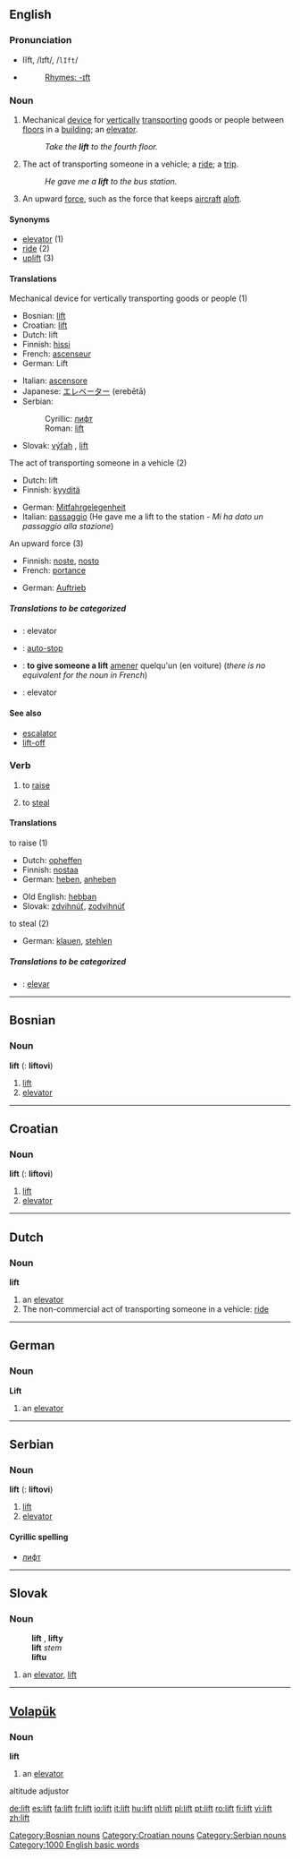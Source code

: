 ==English==

===Pronunciation===
*lĭft, /lɪft/, /<tt>lIft</tt>/
*{{audio|en-us-lift.ogg|Audio (US)}}
*:[[Rhymes:English:-ɪft|Rhymes: -ɪft]]

===Noun===
{{en-noun}}

# {{UK}} Mechanical [[device]] for [[vertically]] [[transporting]] goods or people between [[floors]] in a [[building]]; an [[elevator]].
#:''Take the '''lift''' to the fourth floor.''
# The act of transporting someone in a vehicle; a [[ride]]; a [[trip]].
#:''He gave me a '''lift''' to the bus station.''
# An upward [[force]], such as the force that keeps [[aircraft]] [[aloft]].

====Synonyms====
*[[elevator]] (1)
*[[ride]] (2)
*[[uplift]] (3)

====Translations====
;Mechanical device for vertically transporting goods or people (1)
{{top}}
*Bosnian: [[lift#Bosnian|lift]] {{m}}
*Croatian: [[lift#Croatian|lift]] {{m}}
*Dutch: lift {{m}}
*Finnish: [[hissi]]
*French: [[ascenseur]] {{m}}
*German: Lift {{m}}
{{mid}}
*Italian: [[ascensore]] {{m}}
*Japanese: [[エレベーター]] (erebētā)
*Serbian:
*:Cyrillic: [[лифт#Serbian|лифт]] {{m}}
*:Roman: [[lift#Serbian|lift]] {{m}}
*Slovak: [[výťah]] {{m}}, [[lift#Slovak|lift]] {{m}}
{{bottom}}

;The act of transporting someone in a vehicle (2)
{{top}}
*Dutch: lift {{m}}
*Finnish: [[kyyditä]]
{{mid}}
*German: [[Mitfahrgelegenheit]] {{f}}
*Italian: [[passaggio]] {{m}} (He gave me a lift to the station - ''Mi ha dato un passaggio alla stazione'')
{{bottom}}

;An upward force (3)
{{top}}
*Finnish: [[noste]], [[nosto]]
*French: [[portance]] {{m}}
{{mid}}
*German: [[Auftrieb]] {{m}}
{{bottom}}

=====Translations to be categorized=====
{{checktrans}}
{{top}}
*{{ttbc|Danish}}: elevator
*{{ttbc|Dutch}}: [[auto-stop]] {{m}}
{{mid}}
*{{ttbc|French}}: '''to give someone a lift''' [[amener]] quelqu'un (en voiture) (''there is no equivalent for the noun in French'')
*{{ttbc|Portuguese}}: elevator {{m}}
{{bottom}}

====See also====
*[[escalator]]
*[[lift-off]]

===Verb===
{{en-verb}}
# to [[raise]] 
# {{slang}} to [[steal]]

====Translations====
;to raise (1)
{{top}}
*Dutch: [[opheffen]]
*Finnish: [[nostaa]]
*German: [[heben]], [[anheben]]
{{mid}}
*Old English: [[hebban]]
*Slovak: [[zdvihnúť]], [[zodvihnúť]]
{{bottom}}

;to steal (2)
{{top}}
*German: [[klauen]], [[stehlen]]
{{mid}}
{{bottom}}

=====Translations to be categorized=====
{{checktrans}}
{{top}}
*{{ttbc|Portuguese}}: [[elevar]]
{{mid}}
{{bottom}}


----

==Bosnian==
===Noun===
'''lift''' {{m}} {{s}} ({{p}}: '''liftovi''')
#[[lift]]
#[[elevator]]
[[Category:Bosnian nouns]]

----

==Croatian==
===Noun===
'''lift''' {{m}} {{s}} ({{p}}: '''liftovi''')
#[[lift]]
#[[elevator]]
[[Category:Croatian nouns]]

----

==Dutch==
===Noun===
'''lift''' {{m}}
# an [[elevator]]
# The non-commercial act of transporting someone in a vehicle: [[ride]]

----

==German==
===Noun===
'''Lift''' {{m}}
# an [[elevator]]

----

==Serbian==
===Noun===
'''lift''' {{m}} {{s}} ({{p}}: '''liftovi''')
#[[lift]]
#[[elevator]]
====Cyrillic spelling====
*[[лифт#Serbian|лифт]]
[[Category:Serbian nouns]]

----

==Slovak==
===Noun===
:'''lift''' {{m}}, '''lifty''' {{p}}
:'''lift''' ''stem''
:'''liftu''' ''{{gensg}}''
:{{dub}}
# an [[elevator]], [[lift#English|lift]]

----

==[[Volapük]]==
===Noun===
'''lift'''
# an [[elevator]]

[[Category:1000 English basic words]]

altitude adjustor

[[de:lift]]
[[es:lift]]
[[fa:lift]]
[[fr:lift]]
[[io:lift]]
[[it:lift]]
[[hu:lift]]
[[nl:lift]]
[[pl:lift]]
[[pt:lift]]
[[ro:lift]]
[[fi:lift]]
[[vi:lift]]
[[zh:lift]]